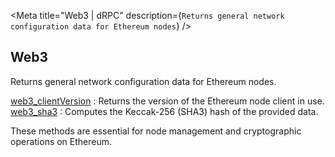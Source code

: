 
<Meta
  title="Web3 | dRPC"
  description={`Returns general network configuration data for Ethereum nodes`}
/>
## Web3

Returns general network configuration data for Ethereum nodes.

[web3_clientVersion](/ethereum-api/web3/web3_clientVersion) : Returns the version of the Ethereum node client in use. \
[web3_sha3](/ethereum-api/web3/web3_sha3) : Computes the Keccak-256 (SHA3) hash of the provided data.

These methods are essential for node management and cryptographic operations on Ethereum.

<Space h={16} />
<GetStarted />
